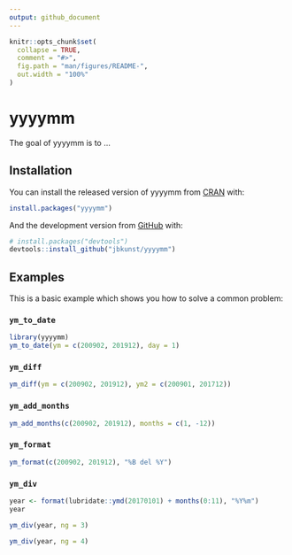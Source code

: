 ```yaml
---
output: github_document
---
```


<!-- README.md is generated from README.Rmd. Please edit that file -->

```r
knitr::opts_chunk$set(
  collapse = TRUE,
  comment = "#>",
  fig.path = "man/figures/README-",
  out.width = "100%"
)
```

# yyyymm

<!-- badges: start -->
<!-- badges: end -->

The goal of yyyymm is to ...

## Installation

You can install the released version of yyyymm from [CRAN](https://CRAN.R-project.org) with:

``` r
install.packages("yyyymm")
```

And the development version from [GitHub](https://github.com/) with:

``` r
# install.packages("devtools")
devtools::install_github("jbkunst/yyyymm")
```
## Examples

This is a basic example which shows you how to solve a common problem:


### `ym_to_date`
```r
library(yyyymm)
ym_to_date(ym = c(200902, 201912), day = 1)
```

### `ym_diff`

```r
ym_diff(ym = c(200902, 201912), ym2 = c(200901, 201712))
```

### `ym_add_months`

```r
ym_add_months(c(200902, 201912), months = c(1, -12))
```

### `ym_format`

```r
ym_format(c(200902, 201912), "%B del %Y")
```

### `ym_div`

```r
year <- format(lubridate::ymd(20170101) + months(0:11), "%Y%m")
year

ym_div(year, ng = 3)

ym_div(year, ng = 4)
```
